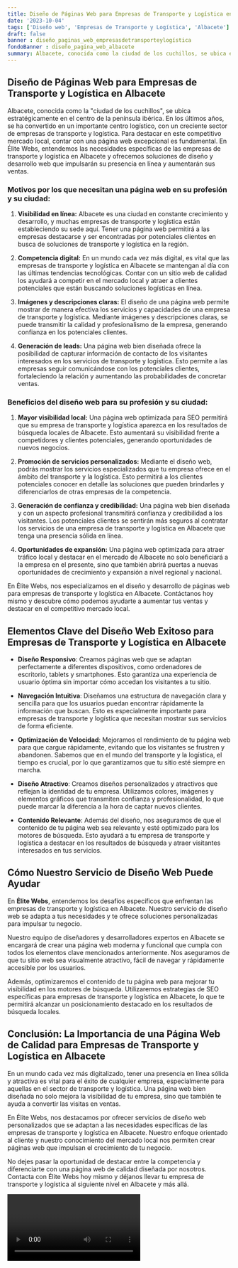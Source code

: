 ```yaml
---
title: Diseño de Páginas Web para Empresas de Transporte y Logística en Albacete
date: '2023-10-04'
tags: ['Diseño web', 'Empresas de Transporte y Logística', 'Albacete']
draft: false
banner : diseño_paginas_web_empresasdetransporteylogística
fondoBanner : diseño_pagina_web_albacete
summary: Albacete, conocida como la ciudad de los cuchillos, se ubica estratégicamente en el centro de la península ibérica. En los últimos años, se ha convertido en un importante centro logístico, con un creciente sector de empresas de transporte y logística. Para destacar en este competitivo mercado local, contar con una página web excepcional es fundamental. En Élite Webs, entendemos las necesidades específicas de las empresas de transporte y logística en Albacete y ofrecemos soluciones de diseño y desarrollo web que impulsarán su presencia en línea y aumentarán sus ventas.
---
```


## Diseño de Páginas Web para Empresas de Transporte y Logística en Albacete

Albacete, conocida como la "ciudad de los cuchillos", se ubica estratégicamente en el centro de la península ibérica. En los últimos años, se ha convertido en un importante centro logístico, con un creciente sector de empresas de transporte y logística. Para destacar en este competitivo mercado local, contar con una página web excepcional es fundamental. En Élite Webs, entendemos las necesidades específicas de las empresas de transporte y logística en Albacete y ofrecemos soluciones de diseño y desarrollo web que impulsarán su presencia en línea y aumentarán sus ventas.

### Motivos por los que necesitan una página web en su profesión y su ciudad:

1. **Visibilidad en línea:** Albacete es una ciudad en constante crecimiento y desarrollo, y muchas empresas de transporte y logística están estableciendo su sede aquí. Tener una página web permitirá a las empresas destacarse y ser encontradas por potenciales clientes en busca de soluciones de transporte y logística en la región.

2. **Competencia digital:** En un mundo cada vez más digital, es vital que las empresas de transporte y logística en Albacete se mantengan al día con las últimas tendencias tecnológicas. Contar con un sitio web de calidad los ayudará a competir en el mercado local y atraer a clientes potenciales que están buscando soluciones logísticas en línea.

3. **Imágenes y descripciones claras:** El diseño de una página web permite mostrar de manera efectiva los servicios y capacidades de una empresa de transporte y logística. Mediante imágenes y descripciones claras, se puede transmitir la calidad y profesionalismo de la empresa, generando confianza en los potenciales clientes.

4. **Generación de leads:** Una página web bien diseñada ofrece la posibilidad de capturar información de contacto de los visitantes interesados en los servicios de transporte y logística. Esto permite a las empresas seguir comunicándose con los potenciales clientes, fortaleciendo la relación y aumentando las probabilidades de concretar ventas.

### Beneficios del diseño web para su profesión y su ciudad:

1. **Mayor visibilidad local:** Una página web optimizada para SEO permitirá que su empresa de transporte y logística aparezca en los resultados de búsqueda locales de Albacete. Esto aumentará su visibilidad frente a competidores y clientes potenciales, generando oportunidades de nuevos negocios.

2. **Promoción de servicios personalizados:** Mediante el diseño web, podrás mostrar los servicios especializados que tu empresa ofrece en el ámbito del transporte y la logística. Esto permitirá a los clientes potenciales conocer en detalle las soluciones que pueden brindarles y diferenciarlos de otras empresas de la competencia.

3. **Generación de confianza y credibilidad:** Una página web bien diseñada y con un aspecto profesional transmitirá confianza y credibilidad a los visitantes. Los potenciales clientes se sentirán más seguros al contratar los servicios de una empresa de transporte y logística en Albacete que tenga una presencia sólida en línea.

4. **Oportunidades de expansión:** Una página web optimizada para atraer tráfico local y destacar en el mercado de Albacete no solo beneficiará a la empresa en el presente, sino que también abrirá puertas a nuevas oportunidades de crecimiento y expansión a nivel regional y nacional.

En Élite Webs, nos especializamos en el diseño y desarrollo de páginas web para empresas de transporte y logística en Albacete. Contáctanos hoy mismo y descubre cómo podemos ayudarte a aumentar tus ventas y destacar en el competitivo mercado local.

<GifSeo />

<Cta />

## Elementos Clave del Diseño Web Exitoso para Empresas de Transporte y Logística en Albacete

- **Diseño Responsivo**: Creamos páginas web que se adaptan perfectamente a diferentes dispositivos, como ordenadores de escritorio, tablets y smartphones. Esto garantiza una experiencia de usuario óptima sin importar cómo accedan los visitantes a tu sitio.

- **Navegación Intuitiva**: Diseñamos una estructura de navegación clara y sencilla para que los usuarios puedan encontrar rápidamente la información que buscan. Esto es especialmente importante para empresas de transporte y logística que necesitan mostrar sus servicios de forma eficiente.

- **Optimización de Velocidad**: Mejoramos el rendimiento de tu página web para que cargue rápidamente, evitando que los visitantes se frustren y abandonen. Sabemos que en el mundo del transporte y la logística, el tiempo es crucial, por lo que garantizamos que tu sitio esté siempre en marcha.

- **Diseño Atractivo**: Creamos diseños personalizados y atractivos que reflejan la identidad de tu empresa. Utilizamos colores, imágenes y elementos gráficos que transmiten confianza y profesionalidad, lo que puede marcar la diferencia a la hora de captar nuevos clientes.

- **Contenido Relevante**: Además del diseño, nos aseguramos de que el contenido de tu página web sea relevante y esté optimizado para los motores de búsqueda. Esto ayudará a tu empresa de transporte y logística a destacar en los resultados de búsqueda y atraer visitantes interesados en tus servicios.

## Cómo Nuestro Servicio de Diseño Web Puede Ayudar

En **Élite Webs**, entendemos los desafíos específicos que enfrentan las empresas de transporte y logística en Albacete. Nuestro servicio de diseño web se adapta a tus necesidades y te ofrece soluciones personalizadas para impulsar tu negocio.

Nuestro equipo de diseñadores y desarrolladores expertos en Albacete se encargará de crear una página web moderna y funcional que cumpla con todos los elementos clave mencionados anteriormente. Nos aseguramos de que tu sitio web sea visualmente atractivo, fácil de navegar y rápidamente accesible por los usuarios.

Además, optimizaremos el contenido de tu página web para mejorar tu visibilidad en los motores de búsqueda. Utilizaremos estrategias de SEO específicas para empresas de transporte y logística en Albacete, lo que te permitirá alcanzar un posicionamiento destacado en los resultados de búsqueda locales.

## Conclusión: La Importancia de una Página Web de Calidad para Empresas de Transporte y Logística en Albacete

En un mundo cada vez más digitalizado, tener una presencia en línea sólida y atractiva es vital para el éxito de cualquier empresa, especialmente para aquellas en el sector de transporte y logística. Una página web bien diseñada no solo mejora la visibilidad de tu empresa, sino que también te ayuda a convertir las visitas en ventas.

En Élite Webs, nos destacamos por ofrecer servicios de diseño web personalizados que se adaptan a las necesidades específicas de las empresas de transporte y logística en Albacete. Nuestro enfoque orientado al cliente y nuestro conocimiento del mercado local nos permiten crear páginas web que impulsan el crecimiento de tu negocio.

No dejes pasar la oportunidad de destacar entre la competencia y diferenciarte con una página web de calidad diseñada por nosotros. Contacta con Élite Webs hoy mismo y déjanos llevar tu empresa de transporte y logística al siguiente nivel en Albacete y más allá.

<Video />

<CtaBot job='Empresas de Transporte y Logística' city='Albacete'/>

<Gmaps query='Albacete+españa+maps' />